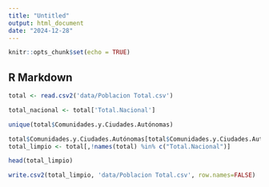 ```yaml
---
title: "Untitled"
output: html_document
date: "2024-12-28"
---
```


```r
knitr::opts_chunk$set(echo = TRUE)
```

## R Markdown

```r
total <- read.csv2('data/Poblacion Total.csv')
```

```r
total_nacional <- total['Total.Nacional']
```

```r
unique(total$Comunidades.y.Ciudades.Autónomas)
```

```r
total$Comunidades.y.Ciudades.Autónomas[total$Comunidades.y.Ciudades.Autónomas == ""] <- "Total Nacional"
total_limpio <- total[,!names(total) %in% c("Total.Nacional")]
```

```r
head(total_limpio)
```

```r
write.csv2(total_limpio, 'data/Poblacion Total.csv', row.names=FALSE)
```

